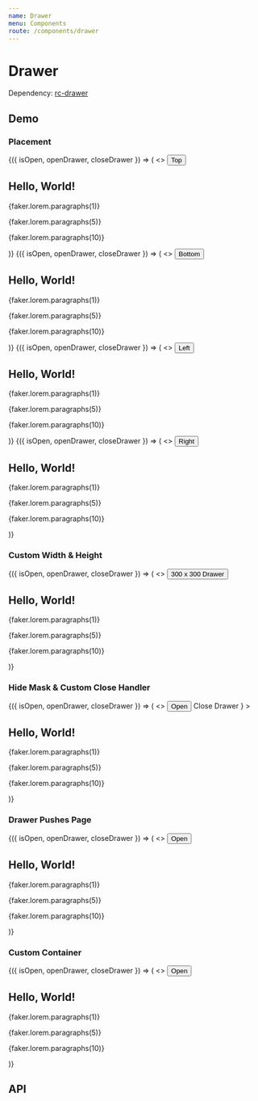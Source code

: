 ```yaml
---
name: Drawer
menu: Components
route: /components/drawer
---
```





# Drawer

Dependency: [rc-drawer](https://github.com/react-component/drawer)

## Demo

### Placement

<Playground>
  <Container>
    <DrawerDemo>
      {({ isOpen, openDrawer, closeDrawer }) => (
        <>
          <Button onClick={openDrawer}>Top</Button>
          <Drawer placement="top" isOpen={isOpen} onRequestClose={closeDrawer}>
            <section style={{ padding: '20px 40px' }}>
              <h1>Hello, World!</h1>
              <p>{faker.lorem.paragraphs(1)}</p>
              <p>{faker.lorem.paragraphs(5)}</p>
              <p>{faker.lorem.paragraphs(10)}</p>
            </section>
          </Drawer>
        </>
      )}
    </DrawerDemo>
    <DrawerDemo>
      {({ isOpen, openDrawer, closeDrawer }) => (
        <>
          <Button onClick={openDrawer}>Bottom</Button>
          <Drawer
            placement="bottom"
            isOpen={isOpen}
            onRequestClose={closeDrawer}
          >
            <section style={{ padding: '20px 40px' }}>
              <h1>Hello, World!</h1>
              <p>{faker.lorem.paragraphs(1)}</p>
              <p>{faker.lorem.paragraphs(5)}</p>
              <p>{faker.lorem.paragraphs(10)}</p>
            </section>
          </Drawer>
        </>
      )}
    </DrawerDemo>
    <DrawerDemo>
      {({ isOpen, openDrawer, closeDrawer }) => (
        <>
          <Button onClick={openDrawer}>Left</Button>
          <Drawer placement="left" isOpen={isOpen} onRequestClose={closeDrawer}>
            <section style={{ padding: '20px 40px' }}>
              <h1>Hello, World!</h1>
              <p>{faker.lorem.paragraphs(1)}</p>
              <p>{faker.lorem.paragraphs(5)}</p>
              <p>{faker.lorem.paragraphs(10)}</p>
            </section>
          </Drawer>
        </>
      )}
    </DrawerDemo>
    <DrawerDemo>
      {({ isOpen, openDrawer, closeDrawer }) => (
        <>
          <Button onClick={openDrawer}>Right</Button>
          <Drawer
            placement="right"
            isOpen={isOpen}
            onRequestClose={closeDrawer}
          >
            <section style={{ padding: '20px 40px' }}>
              <h1>Hello, World!</h1>
              <p>{faker.lorem.paragraphs(1)}</p>
              <p>{faker.lorem.paragraphs(5)}</p>
              <p>{faker.lorem.paragraphs(10)}</p>
            </section>
          </Drawer>
        </>
      )}
    </DrawerDemo>
  </Container>
</Playground>

### Custom Width & Height

<Playground>
  <DrawerDemo>
    {({ isOpen, openDrawer, closeDrawer }) => (
      <>
        <Button onClick={openDrawer}>300 x 300 Drawer</Button>
        <Drawer
          width={300}
          height={300}
          isOpen={isOpen}
          onRequestClose={closeDrawer}
        >
          <section style={{ padding: '20px 40px' }}>
            <h1>Hello, World!</h1>
            <p>{faker.lorem.paragraphs(1)}</p>
            <p>{faker.lorem.paragraphs(5)}</p>
            <p>{faker.lorem.paragraphs(10)}</p>
          </section>
        </Drawer>
      </>
    )}
  </DrawerDemo>
</Playground>

### Hide Mask & Custom Close Handler

<Playground>
  <DrawerDemo>
    {({ isOpen, openDrawer, closeDrawer }) => (
      <>
        <Button onClick={openDrawer}>Open</Button>
        <Drawer
          isMaskShown={false}
          isOpen={isOpen}
          onRequestClose={closeDrawer}
          handler={
            <Button
              style={{
                position: 'absolute',
                top: 0,
                zIndex: 1,
              }}
              onClick={closeDrawer}
            >
              Close Drawer
            </Button>
          }
        >
          <section style={{ padding: '20px 40px' }}>
            <h1>Hello, World!</h1>
            <p>{faker.lorem.paragraphs(1)}</p>
            <p>{faker.lorem.paragraphs(5)}</p>
            <p>{faker.lorem.paragraphs(10)}</p>
          </section>
        </Drawer>
      </>
    )}
  </DrawerDemo>
</Playground>

### Drawer Pushes Page

<Playground>
  <DrawerDemo>
    {({ isOpen, openDrawer, closeDrawer }) => (
      <>
        <Button onClick={openDrawer}>Open</Button>
        <Drawer isPagePushable isOpen={isOpen} onRequestClose={closeDrawer}>
          <section style={{ padding: '20px 40px' }}>
            <h1>Hello, World!</h1>
            <p>{faker.lorem.paragraphs(1)}</p>
            <p>{faker.lorem.paragraphs(5)}</p>
            <p>{faker.lorem.paragraphs(10)}</p>
          </section>
        </Drawer>
      </>
    )}
  </DrawerDemo>
</Playground>

### Custom Container

<Playground>
  <DrawerDemo>
    {({ isOpen, openDrawer, closeDrawer }) => (
      <>
        <Button onClick={openDrawer}>Open</Button>
        <Drawer
          containerEl="#custom-drawer-container"
          isOpen={isOpen}
          onRequestClose={closeDrawer}
          style={{
            position: 'absolute',
          }}
        >
          <section style={{ padding: '20px 40px' }}>
            <h1>Hello, World!</h1>
            <p>{faker.lorem.paragraphs(1)}</p>
            <p>{faker.lorem.paragraphs(5)}</p>
            <p>{faker.lorem.paragraphs(10)}</p>
          </section>
        </Drawer>
        <div
          id="custom-drawer-container"
          style={{
            height: 300,
            position: 'relative',
          }}
        />
      </>
    )}
  </DrawerDemo>
</Playground>

## API

<Props of={Drawer} />
